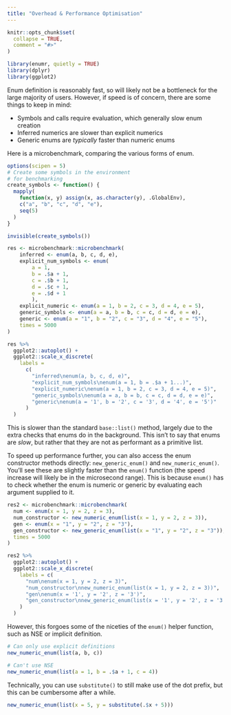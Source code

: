 ```yaml
---
title: "Overhead & Performance Optimisation"
---
```


```r
knitr::opts_chunk$set(
  collapse = TRUE,
  comment = "#>"
)
```

```r
library(enumr, quietly = TRUE)
library(dplyr)
library(ggplot2)
```

Enum definition is reasonably fast, so will likely not be a bottleneck for the large majority of users. However, if speed is of concern, there are some things to keep in mind:

- Symbols and calls require evaluation, which generally slow enum creation
- Inferred numerics are slower than explicit numerics
- Generic enums are *typically* faster than numeric enums

Here is a microbenchmark, comparing the various forms of enum.

```r
options(scipen = 5)
# Create some symbols in the environment
# for benchmarking
create_symbols <- function() {
  mapply(
    function(x, y) assign(x, as.character(y), .GlobalEnv),
    c("a", "b", "c", "d", "e"),
    seq(5)
  )
}

invisible(create_symbols())

res <- microbenchmark::microbenchmark(
    inferred <- enum(a, b, c, d, e),
    explicit_num_symbols <- enum(
        a = 1,
        b = .$a + 1,
        c = .$b + 1,
        d = .$c + 1,
        e = .$d + 1
        ),
    explicit_numeric <- enum(a = 1, b = 2, c = 3, d = 4, e = 5),
    generic_symbols <- enum(a = a, b = b, c = c, d = d, e = e),
    generic <- enum(a = "1", b = "2", c = "3", d = "4", e = "5"),
    times = 5000
)

res %>%
  ggplot2::autoplot() +
  ggplot2::scale_x_discrete(
    labels =
      c(
        "inferred\nenum(a, b, c, d, e)",
        "explicit_num_symbols\nenum(a = 1, b = .$a + 1...)",
        "explicit_numeric\nenum(a = 1, b = 2, c = 3, d = 4, e = 5)",
        "generic_symbols\nenum(a = a, b = b, c = c, d = d, e = e)",
        "generic\nenum(a = '1', b = '2', c = '3', d = '4', e = '5')"
      )
  )
```

This is slower than the standard `base::list()` method, largely due to the extra checks that enums do in the background. This isn't to say that enums are *slow*, but rather that they are not as performant as a primitive list.

To speed up performance further, you can also access the enum constructor methods directly: `new_generic_enum()` and `new_numeric_enum()`. You'll see these are slightly faster than the `enum()` function (the speed increase will likely be in the microsecond range). This is because `enum()` has to check whether the enum is numeric or generic by evaluating each argument supplied to it.

```r
res2 <- microbenchmark::microbenchmark(
  num <- enum(x = 1, y = 2, z = 3),
  num_constructor <- new_numeric_enum(list(x = 1, y = 2, z = 3)),
  gen <- enum(x = "1", y = "2", z = "3"),
  gen_constructor <- new_generic_enum(list(x = "1", y = "2", z = "3")),
  times = 5000
)

res2 %>%
  ggplot2::autoplot() +
  ggplot2::scale_x_discrete(
    labels = c(
      "num\nenum(x = 1, y = 2, z = 3)",
      "num_constructor\nnew_numeric_enum(list(x = 1, y = 2, z = 3))",
      "gen\nenum(x = '1', y = '2', z = '3')",
      "gen_constructor\nnew_generic_enum(list(x = '1', y = '2', z = '3'))"
    )
  )
```

However, this forgoes some of the niceties of the `enum()` helper function, such as NSE or implicit definition.

```r
# Can only use explicit definitions
new_numeric_enum(list(a, b, c))

# Can't use NSE
new_numeric_enum(list(a = 1, b = .$a + 1, c = 4))
```

Technically, you can use `substitute()` to still make use of the dot prefix, but this can be cumbersome after a while.

```r
new_numeric_enum(list(x = 5, y = substitute(.$x + 5)))
```